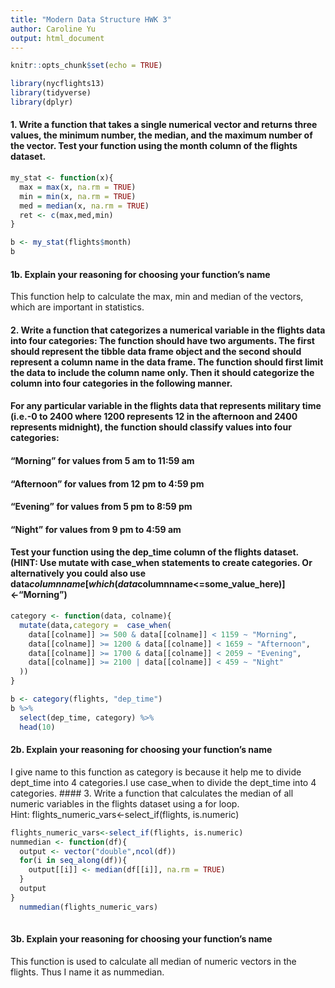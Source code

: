 ```yaml
---
title: "Modern Data Structure HWK 3"
author: Caroline Yu 
output: html_document
---
```


```r
knitr::opts_chunk$set(echo = TRUE)
```

```r
library(nycflights13)
library(tidyverse)
library(dplyr)
```

#### 1. Write a function that takes a single numerical vector and returns three values, the minimum number, the median, and the maximum number of the vector.  Test your function using the month column of the flights dataset.
```r
my_stat <- function(x){
  max = max(x, na.rm = TRUE)
  min = min(x, na.rm = TRUE)
  med = median(x, na.rm = TRUE)
  ret <- c(max,med,min)
}
```

```r
b <- my_stat(flights$month)
b
```

#### 1b. Explain your reasoning for choosing your function’s name
This function help to calculate the max, min and median of the vectors, which are important in statistics.

#### 2. Write a function that categorizes a numerical variable in the flights data into four categories: The function should have two arguments.  The first should represent the tibble data frame object and the second should represent a column name in the data frame.  The function should first limit the data to include the column name only.  Then it should categorize the column into four categories in the following manner.
#### For any particular variable in the flights data that represents military time (i.e.-0 to 2400 where 1200 represents 12 in the afternoon and 2400 represents midnight), the function should classify values into four categories:
#### "Morning" for values from 5 am to 11:59 am 
#### "Afternoon" for values from 12 pm to 4:59 pm
#### "Evening" for values from 5 pm to 8:59 pm
#### "Night"  for values from 9 pm to 4:59 am
#### Test your function using the dep_time column of the flights dataset. (HINT: Use mutate with case_when statements to create categories.  Or alternatively you could also use data$columnname[which(data$columnname<=some_value_here)]<-"Morning")

```r
category <- function(data, colname){
  mutate(data,category =  case_when(
    data[[colname]] >= 500 & data[[colname]] < 1159 ~ "Morning",
    data[[colname]] >= 1200 & data[[colname]] < 1659 ~ "Afternoon",
    data[[colname]] >= 1700 & data[[colname]] < 2059 ~ "Evening",
    data[[colname]] >= 2100 | data[[colname]] < 459 ~ "Night"
  ))
}
```

```r
b <- category(flights, "dep_time")
b %>%
  select(dep_time, category) %>%
  head(10)
```
#### 2b.  Explain your reasoning for choosing your function’s name
I give name to this function as category is because it help me to divide dept_time into 4 categories.I use case_when to divide the dept_time into 4 categories.
#### 3.  Write a function that calculates the median of all numeric variables in the flights dataset using a for loop.  
Hint: flights_numeric_vars<-select_if(flights, is.numeric)
```r
flights_numeric_vars<-select_if(flights, is.numeric)
nummedian <- function(df){
  output <- vector("double",ncol(df))
  for(i in seq_along(df)){
    output[[i]] <- median(df[[i]], na.rm = TRUE)
  }
  output
}
  nummedian(flights_numeric_vars)
  
```
#### 3b.  Explain your reasoning for choosing your function’s name
This function is used to calculate all median of numeric vectors in the flights. Thus I name it as nummedian.
